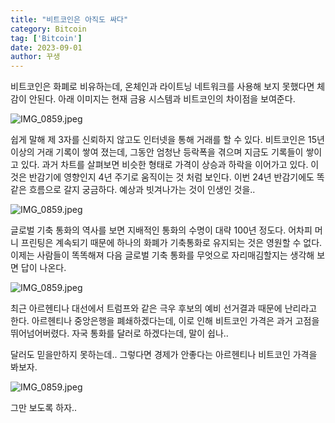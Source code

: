 ```yaml
---
title: "비트코인은 아직도 싸다"
category: Bitcoin
tag: ['Bitcoin']
date: 2023-09-01
author: 꾸생
---
```



비트코인은 화폐로 비유하는데, 온체인과 라이트닝 네트워크를 사용해 보지 못했다면 체감이 안된다. 아래 이미지는 현재 금융 시스템과 비트코인의 차이점을 보여준다.

![IMG_0859.jpeg](/archive/bitcoin/bitcoin-is-cheap/IMG_0859.webp)

쉽게 말해 제 3자를 신뢰하지 않고도 인터넷을 통해 거래를 할 수 있다. 비트코인은 15년 이상의 거래 기록이 쌓여 졌는데, 그동안 엄청난 등락폭을 겪으며 지금도 기록들이 쌓이고 있다. 과거 차트를 살펴보면 비슷한 형태로 가격이 상승과 하락을 이어가고 있다. 이 것은 반감기에 영향인지 4년 주기로 움직이는 것 처럼 보인다. 이번 24년 반감기에도 똑같은 흐름으로 갈지 궁금하다. 예상과 빗겨나가는 것이 인생인 것을..

![IMG_0859.jpeg](/archive/bitcoin/bitcoin-is-cheap/IMG_0890.webp)

글로벌 기축 통화의 역사를 보면 지배적인 통화의 수명이 대략 100년 정도다. 어차피 머니 프린팅은 계속되기 때문에 하나의 화폐가 기축통화로 유지되는 것은 영원할 수 없다. 이제는 사람들이 똑똑해져 다음 글로벌 기축 통화를 무엇으로 자리매김할지는 생각해 보면 답이 나온다.

![IMG_0859.jpeg](/archive/bitcoin/bitcoin-is-cheap/IMG_0847.webp)

최근 아르헨티나 대선에서 트럼프와 같은 극우 후보의 예비 선거결과 때문에 난리라고 한다. 아르헨티나 중앙은행을 폐쇄하겠다는데, 이로 인해 비트코인 가격은 과거 고점을 뛰어넘어버렸다. 자국 통화를 달러로 하겠다는데, 말이 쉽나..

달러도 믿을만하지 못하는데.. 그렇다면 경제가 안좋다는 아르헨티나 비트코인 가격을 봐보자.

![IMG_0859.jpeg](/archive/bitcoin/bitcoin-is-cheap/Untitled.webp)

그만 보도록 하자..

